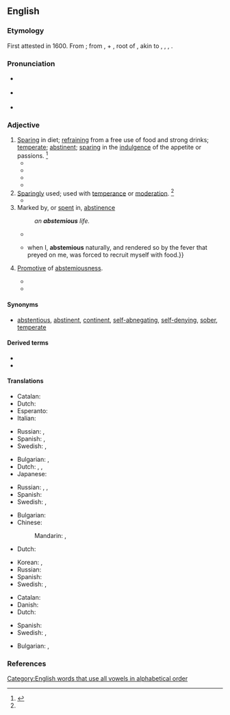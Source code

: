 ==English==
{{rfc|en|translations out of sync – abstaining from wine?}}

===Etymology===
First attested in 1600. From {{etyl|la|en}} {{m|la|abstēmius||abstaining from wine}}; from {{m|la|ab|}}, {{m|la|abs||from}} + {{m|la|tēmus}}, root of {{m|la|tēmētum||[[intoxicating]] drink, mead, wine}}, akin to {{cog|de|dämlich||stupid, silly}}, {{cog|non|þám||mugginess}}, {{cog|sga|tám||death}}, {{cog|sa|ताम्यति||he becomes stunned, exhausted|tr=tāmyati}}.

===Pronunciation===
* {{a|RP}} {{IPA|/æbˈstiː.mɪ.əs/|lang=en}}
* {{a|US}} {{IPA|/æbˈsti.mi.əs/|/əbˈsti.mi.əs/|lang=en}}
* {{rhymes|iːmiəs|lang=en}}

===Adjective===
{{en-adj}}

# [[sparing|Sparing]] in diet; [[refraining]] from a free use of food and strong drinks; [[temperate]]; [[abstinent]]; [[sparing]] in the [[indulgence]] of the appetite or passions. {{defdate|First attested in the mid 17<sup>th</sup> century.}}<ref name=SOED>{{R:SOED5|page=9}}</ref>
#* {{quote-book|passage=Instances of longevity are chiefly among the '''abstemious'''|author=[[w:John Arbuthnot|John Arbuthnot]]}}
#* {{quote-book|passage=Under his special eye '''Abstemious''' I grew up and thrived amain.|author=[[w:John Milton|John Milton]]}}
#* {{quote-book|year=1646/50|passage=It cannot be denied it is (if not the most of any) a very '''abstemious''' animall, and as such by reason of its frigidity, paucity of bloud, and latitancy in the winter (about which time the observations are often made) will long subsist without a visible sustentation.|author=Sir Thomas Browne|title=Pseudodoxia Epidemica|section=Book 3, Chap. 21, "Of the Cameleon"}}
#* {{quote-book|year=1919|author=[[w:William Somerset Maugham|W. Somerset Maugham]]|title=[[w:The Moon and Sixpence|The Moon and Sixpence]]|chapter=28|passage=In the dimness of the landing I could not see him very well, but there was something in his voice that surprised me. I knew he was of '''abstemious''' habit or I should have thought he had been drinking.}}
# [[sparing|Sparingly]] used; used with [[temperance]] or [[moderation]]. {{defdate|First attested in the mid 17<sup>th</sup> century.}}<ref name=SOED/>
#* {{quote-book|passage=an '''abstemious''' diet|author=[[w:Edward Gibbon|Edward Gibbon]]}}
# Marked by, or [[spent]] in, [[abstinence]]
#: ''an '''abstemious''' life.''
#* {{quote-book|passage=One '''abstemious''' day.|author=[[w:Alexander Pope|Alexander Pope]]}}
#* {{quote-book|year=1826|author=[[w:Mary Shelley|Mary Shelley]]|title=[[w:The Last Man|The Last Man]]|chapter=5|passage={{...}} when I, '''abstemious''' naturally, and rendered so by the fever that preyed on me, was forced to recruit myself with food.}}
# {{lb|en|rare}} [[promotive|Promotive]] of [[abstemiousness]].
#* {{quote-book|passage=Such is the virtue of the '''abstemious''' well.|author=[[w:John Dryden|John Dryden]]}}
#* {{seeCites}}

====Synonyms====
* [[abstentious]], [[abstinent]], [[continent]], [[abnegating|self-abnegating]], [[self-denying]], [[sober]], [[temperate]]

====Derived terms====
* {{l|en|abstemiousness}}
* {{l|en|unabstemious}}

====Translations====
{{trans-top|abstaining from wine}}
* Catalan: {{t+|ca|abstemi}}
* Dutch: {{t+|nl|sober}}
* Esperanto: {{t|eo|sobrema}}
* Italian: {{t+|it|astemio}}
{{trans-mid}}
* Russian: {{t+|ru|возде́ржанный}}, {{t+|ru|уме́ренный}}
* Spanish: {{t+|es|sobrio}}, {{t+|es|abstemio}}
* Swedish: {{t+|sv|nykter}}, {{t|sv|avhållsam}}
{{trans-bottom}}

{{trans-top|sparing in diet}}
* Bulgarian: {{t+|bg|въздъ̀ржан}}, {{t+|bg|скро́мен}}
* Dutch: {{t+|nl|matig}}, {{t+|nl|karig}}, {{t|nl|frugaal}}
* Japanese: {{t+|ja|禁欲的|tr=きんよくてき, kinyokuteki|sc=Jpan}}
{{trans-mid}}
* Russian: {{t+|ru|возде́ржанный}}, {{t+|ru|уме́ренный}}, {{t+|ru|скро́мный}}
* Spanish: {{t+|es|sobrio|m}}
* Swedish: {{t|sv|återhållsam}}, {{t|sv|måttfull}}
{{trans-bottom}}

{{trans-top|sparingly used; used with temperance or moderation}}
* Bulgarian: {{t+|bg|пестелив}}
* Chinese:
*: Mandarin: {{t+|cmn|有節制|sc=Hani}}, {{t+|cmn|有节制|tr=yǒujiézhì|sc=Hani}}
* Dutch: {{t+|nl|sober}}
{{trans-mid}}
* Korean: {{t|ko|검소한|sc=Hani}}, {{t|ko|절제하는|sc=Hani}}
* Russian: {{t+|ru|бережли́вый}}
* Spanish: {{t+|es|abstemio}}
* Swedish: {{t|sv|återhållsam}}, {{t|sv|måttfull}}
{{trans-bottom}}

{{trans-top|marked by, or spent in, abstinence}}
* Catalan: {{t+|ca|abstemi}}
* Danish: {{t|da|afholdende}}
* Dutch: {{t+|nl|abstinent}}
{{trans-mid}}
* Spanish: {{t+|es|abstemio}}
* Swedish: {{t|sv|återhållsam}}, {{t|sv|måttfull}}
{{trans-bottom}}

{{trans-top|promotive of abstemiousness}}
{{trans-mid}}
{{trans-bottom}}

{{checktrans-top}}
* Bulgarian: {{t-check|bg|въздържан}}, {{t-check|bg|умерен}}
{{trans-mid}}
{{trans-bottom}}

===References===
<references/>

[[Category:English words that use all vowels in alphabetical order]]